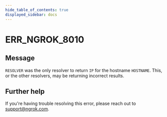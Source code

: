 ```yaml
---
hide_table_of_contents: true
displayed_sidebar: docs
---
```



# ERR_NGROK_8010

## Message

`RESOLVER` was the only resolver to return `IP` for the hostname `HOSTNAME`. This, or the other resolvers, may be returning incorrect results.

<ErrorDetails error="err_ngrok_8010" />

## Further help

If you're having trouble resolving this error, please reach out to [support@ngrok.com](mailto:support@ngrok.com?subject=Help%20with%20ERR_NGROK_8010).
